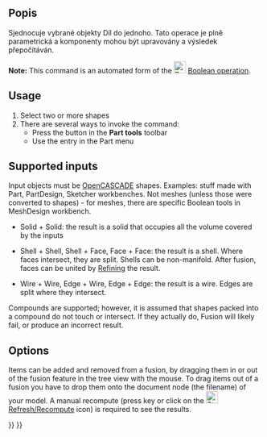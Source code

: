<languages/>

{{Docnav
|[[Part_Cut|Cut]]
|[[Part_Common|Common]]
|[[Part_Workbench|Part]]
|IconL=Part_Cut.svg
|IconR=Part_Common.svg
|IconC=Workbench_Part.svg
}}

<div class="mw-translate-fuzzy">
{{GuiCommand/cs
|Name/cs=Part Union
|Icon=Part Fuse.png
|MenuLocation=Part → Boolean → Union
|Workbenches=[[Part_Workbench/cs|Part]]
|SeeAlso=[[Part Cut/cs|Part Cut]], [[Part Common/cs|Part Common]]
}}
</div>

<span id="Description"></span>
==Popis==

Sjednocuje vybrané objekty Díl do jednoho. Tato operace je plně parametrická a komponenty mohou být upravovány a výsledek přepočítáván.

'''Note:''' This command is an automated form of the [[Image:Part_Boolean.svg|24px|link=Part_Boolean]] [[Part Boolean|Boolean operation]].

== Usage ==

# Select two or more shapes
# There are several ways to invoke the command:
#* Press the {{Button|[[Image:Part_Fuse.svg|16px|link=Part_Fuse]] Part Fuse}} button in the '''Part tools''' toolbar
#* Use the {{MenuCommand|Part → Boolean → Union}} entry in the Part menu

== Supported inputs ==

Input objects must be [[OpenCASCADE|OpenCASCADE]] shapes. Examples: stuff made with Part, PartDesign, Sketcher workbenches. Not meshes (unless those were converted to shapes) - for meshes, there are specific Boolean tools in MeshDesign workbench.

* Solid + Solid: the result is a solid that occupies all the volume covered by the inputs

* Shell + Shell, Shell + Face, Face + Face: the result is a shell. Where faces intersect, they are split. Shells can be non-manifold. After fusion, faces can be united by [[Part_RefineShape|Refining]] the result.

* Wire + Wire, Edge + Wire, Edge + Edge: the result is a wire. Edges are split where they intersect. 

Compounds are supported; however, it is assumed that shapes packed into a compound do not touch or intersect. If they actually do, Fusion will likely fail, or produce an incorrect result.

== Options ==

Items can be added and removed from a fusion, by dragging them in or out of the fusion feature in the tree view with the mouse. To drag items out of a fusion you have to drop them onto the document node (the filename) of your model. A manual recompute (press {{KEY|F5}} key or click on the [[Image:Std_Refresh.svg|24px]] [[Std_Refresh|Refresh/Recompute]] icon) is required to see the results. 


{{Docnav
|[[Part_Cut|Cut]]
|[[Part_Common|Common]]
|[[Part_Workbench|Part]]
|IconL=Part_Cut.svg
|IconR=Part_Common.svg
|IconC=Workbench_Part.svg
}}

{{Part_Tools_navi{{#translation:}}}}
{{Userdocnavi{{#translation:}}}}